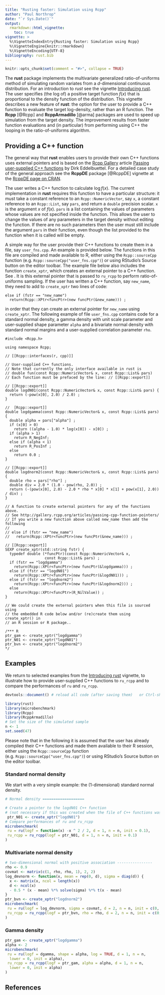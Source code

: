 ```yaml
---
title: "Rusting faster: Simulation using Rcpp"
author: "Paul Northrop"
date: "`r Sys.Date()`"
output:
  rmarkdown::html_vignette:
    toc: true
vignette: >
  %\VignetteIndexEntry{Rusting faster: Simulation using Rcpp}
  %\VignetteEngine{knitr::rmarkdown}
  %\VignetteEncoding{UTF-8}
bibliography: rust.bib
---
```


```r
knitr::opts_chunk$set(comment = "#>", collapse = TRUE)
```

The **rust** package implements the multivariate generalized ratio-of-uniforms method of simulating random variates from a $d$-dimensional continuous distribution. For an introduction to *rust* see the vignette [Introducing rust](rust-vignette.html). The user specifies (the log of) a positive target function $f(x)$ that is proportional to the density function of the distribution. 
This vignette describes a new feature of **rust**: the option for the user to provide a C++ function to evaluate the target log-density, rather than an R function.  The **Rcpp** [@Rcpp] and **RcppArmadillo** [@arma] packages are used to speed up simulation from the target density.  The improvement results from faster function evaluations and (in particular) from performing using C++ the looping in the ratio-of-uniforms algorithm.  

## Providing a C++ function

The general way that **rust** enables users to provide their own C++ functions uses external pointers and is based on the [Rcpp Gallery](http://gallery.rcpp.org/) article [Passing user-supplied C++ functions](http://gallery.rcpp.org/articles/passing-cpp-function-pointers/) by Dirk Eddelbuettel.  For a detailed case study of the general approach see the **RcppDE** package [@RcppDE] vignette at the [RcppDE page on CRAN](https://CRAN.R-project.org/package=RcppDE).

The user writes a C++ function to calculate $\log f(x)$.  The current implementation in **rust** requires this function to have a particular structure: it must take a constant reference to an `Rcpp::NumericVector`, say `x`, a constant reference to an `Rcpp::List`, say `pars`, and return a `double` precision scalar. `x` is the argument $x$ of $f(x)$. `pars` is a list containing the values of parameters whose values are not specified inside the function.  This allows the user to change the values of any parameters in the target density without editing the function.  If there are no such parameters then the user must still include the argument `pars` in their function, even though the list provided to the function when it is called will be empty. 

A simple way for the user provide their C++ functions to create them in a file, say `user_fns.cpp`.  An example is provided below.  The functions in this file are compiled and made available to R, either using the `Rcpp::sourceCpp` function (e.g. `Rcpp::sourceCpp("user_fns.cpp")`) or using RStudio's Source button on the editor toolbar.  The example file below also includes the function `create_xptr`, which creates an external pointer to a C++ function. See
\href{http://gallery.rcpp.org/articles/passing-cpp-function-pointers/}{Passing user-supplied C++ functions}.  It is this external pointer that is passed to `ru_rcpp` to perform ratio-of-uniforms sampling.  If the user has written a C++ function, say `new_name`, they need to add to `create_xptr` two lines of code:

    else if (fstr == "new_name")  
      return(Rcpp::XPtr<funcPtr>(new funcPtr(&new_name))) ;

in order that they can create an external pointer for `new_name` using `create_xptr`.  The following example of file `user_fns.cpp` contains code for a standard normal density, a gamma density with unit scale parameter and user-supplied shape parameter `alpha` and a bivariate normal density with standard normal margins and a user-supplied correlation parameter `rho`.

    #include <Rcpp.h>

    using namespace Rcpp;

    // [[Rcpp::interfaces(r, cpp)]]

    // User-supplied C++ functions.  
    // Note that currently the only interface available in rust is  
    // double fun(const Rcpp::NumericVector& x, const Rcpp::List& pars)  
    // Each function must be prefaced by the line: // [[Rcpp::export]]  

    // [[Rcpp::export]]  
    double logdN01(const Rcpp::NumericVector& x, const Rcpp::List& pars) {  
      return (-pow(x[0], 2.0) / 2.0) ;
    }

    //  [Rcpp::export]]  
    double logdgamma(const Rcpp::NumericVector& x, const Rcpp::List& pars) {  
      double alpha = pars["alpha"] ;  
      if (x[0] > 0)   
        return ((alpha - 1.0) * log(x[0]) - x[0]) ;  
      if (alpha > 1)
        return R_NegInf;  
      else if (alpha < 1)
        return R_PosInf ;  
      else
        return 0.0 ;  
    }  

    // [[Rcpp::export]]  
    double logdnorm2(const Rcpp::NumericVector& x, const Rcpp::List& pars) {  
      double rho = pars["rho"] ;  
      double div = 2.0 * (1.0 - pow(rho, 2.0)) ;  
      return (-(pow(x[0], 2.0) - 2.0 * rho * x[0] * x[1] + pow(x[1], 2.0)) / div) ;  
    }  

    // A function to create external pointers for any of the functions above.  
    // See http://gallery.rcpp.org/articles/passing-cpp-function-pointers/  
    // If you write a new function above called new_name then add the following
    //
    // else if (fstr == "new_name")  
    //   return(Rcpp::XPtr<funcPtr>(new funcPtr(&new_name))) ;  

    // [[Rcpp::export]]  
    SEXP create_xptr(std::string fstr) {  
      typedef double (*funcPtr)(const Rcpp::NumericVector& x,  
                      const Rcpp::List& pars) ;  
      if (fstr == "logdgamma")  
        return(Rcpp::XPtr<funcPtr>(new funcPtr(&logdgamma))) ;  
      else if (fstr == "logdN01")  
        return(Rcpp::XPtr<funcPtr>(new funcPtr(&logdN01))) ;  
      else if (fstr == "logdnorm2")  
        return(Rcpp::XPtr<funcPtr>(new funcPtr(&logdnorm2))) ;  
      else  
        return(Rcpp::XPtr<funcPtr>(R_NilValue)) ;  
    }  
    
    // We could create the external pointers when this file is sourced using   
    // the embedded R code below and/or (re)create them using create_xptr() in 
    // an R session or R package..

    /*** R
    ptr_gam <- create_xptr("logdgamma")
    ptr_N01 <- create_xptr("logdN01")
    ptr_bvn <- create_xptr("logdnorm2")
    */
    
## Examples

We return to selected examples from the [Introducing rust](rust-vignette.html) vignette, to illustrate how to provide user-supplied C++ functions to `ru_rcpp` and to compare the performances of `ru` and `ru_rcpp`.

```r
devtools::document() # reload all code (after saving them)   or Ctrl-shift-L
```

```r
library(rust)
library(microbenchmark)
library(Rcpp)
library(RcppArmadillo)
# Set the size of the simulated sample
n <- 1
set.seed(47)
```

Please note that in the following it is assumed that the user has already compiled their C++ functions and made them available to their R session, either using the `Rcpp::sourceCpp` function (e.g. `Rcpp::sourceCpp("user_fns.cpp")`) or using RStudio's Source button on the editor toolbar.

### Standard normal density

We start with a very simple example: the (1-dimensional) standard normal density.
```r
# Normal density ===================

# Create a pointer to the logdN01 C++ function
# (not necessary if this was created when the file of C++ functions was sourced)
 ptr_N01 <- create_xptr("logdN01")
# Compare performances of ru and ru_rcpp
microbenchmark(
 ru = ru(logf = function(x) -x ^ 2 / 2, d = 1, n = n, init = 0.1),
 ru_rcpp = ru_rcpp(logf = ptr_N01, d = 1, n = n, init = 0.1)
)
```

### Multivariate normal density

```r
# two-dimensional normal with positive association ----------------
rho <- 0.9
covmat <- matrix(c(1, rho, rho, 1), 2, 2)
log_dmvnorm <- function(x, mean = rep(0, d), sigma = diag(d)) {
  x <- matrix(x, ncol = length(x))
  d <- ncol(x)
  - 0.5 * (x - mean) %*% solve(sigma) %*% t(x - mean)
}
ptr_bvn <- create_xptr("logdnorm2")
microbenchmark(
 ru = ru(logf = log_dmvnorm, sigma = covmat, d = 2, n = n, init = c(0, 0)), 
 ru_rcpp = ru_rcpp(logf = ptr_bvn, rho = rho, d = 2, n = n, init = c(0, 0))
)
```

### Gamma density

```r
ptr_gam <- create_xptr("logdgamma")
alpha <- 2
microbenchmark(
 ru = ru(logf = dgamma, shape = alpha, log = TRUE, d = 1, n = n,
  lower = 0, init = alpha), 
 ru_rcpp = ru_rcpp(logf = ptr_gam, alpha = alpha, d = 1, n = n,
  lower = 0, init = alpha)
)
```

## References
